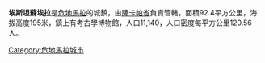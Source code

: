 '''埃斯坦蘇埃拉'''是[[危地馬拉|危地馬拉]]的城鎮，由[[薩卡帕省|薩卡帕省]]負責管轄，面積92.4平方公里，海拔高度195米，鎮上有考古學博物館，人口11,140，人口密度每平方公里120.56人。

{{coord|15|N|89.5667|W|source:kolossus-itwiki|display=title}}

{{Guatemala-geo-stub}}
[[Category:危地馬拉城市|Category:危地馬拉城市]]